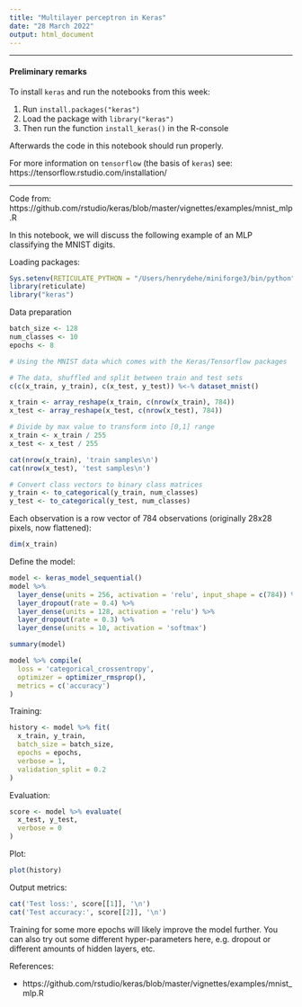 ```yaml
---
title: "Multilayer perceptron in Keras"
date: "28 March 2022"
output: html_document
---
```


--------------------------------------------------------------------------------

#### Preliminary remarks

To install `keras` and run the notebooks from this week:

1. Run `install.packages("keras")`
2. Load the package with `library("keras")`
3. Then run the function `install_keras()` in the R-console

Afterwards the code in this notebook should run properly.

For more information on `tensorflow` (the basis of `keras`) see: https://tensorflow.rstudio.com/installation/

--------------------------------------------------------------------------------

Code from: https://github.com/rstudio/keras/blob/master/vignettes/examples/mnist_mlp.R

In this notebook, we will discuss the following example of an MLP classifying the MNIST digits.

Loading packages:

```r
Sys.setenv(RETICULATE_PYTHON = "/Users/henrydehe/miniforge3/bin/python")
library(reticulate)
library("keras")
```

Data preparation

```r
batch_size <- 128
num_classes <- 10
epochs <- 8

# Using the MNIST data which comes with the Keras/Tensorflow packages

# The data, shuffled and split between train and test sets
c(c(x_train, y_train), c(x_test, y_test)) %<-% dataset_mnist()

x_train <- array_reshape(x_train, c(nrow(x_train), 784))
x_test <- array_reshape(x_test, c(nrow(x_test), 784))

# Divide by max value to transform into [0,1] range
x_train <- x_train / 255
x_test <- x_test / 255

cat(nrow(x_train), 'train samples\n')
cat(nrow(x_test), 'test samples\n')

# Convert class vectors to binary class matrices
y_train <- to_categorical(y_train, num_classes)
y_test <- to_categorical(y_test, num_classes)

```

Each observation is a row vector of 784 observations (originally 28x28 pixels, now flattened):

```r
dim(x_train)
```

Define the model:

```r
model <- keras_model_sequential()
model %>% 
  layer_dense(units = 256, activation = 'relu', input_shape = c(784)) %>% 
  layer_dropout(rate = 0.4) %>% 
  layer_dense(units = 128, activation = 'relu') %>%
  layer_dropout(rate = 0.3) %>%
  layer_dense(units = 10, activation = 'softmax')

summary(model)

model %>% compile(
  loss = 'categorical_crossentropy',
  optimizer = optimizer_rmsprop(),
  metrics = c('accuracy')
)
```

Training:

```r
history <- model %>% fit(
  x_train, y_train,
  batch_size = batch_size,
  epochs = epochs,
  verbose = 1,
  validation_split = 0.2
)
```

Evaluation:

```r
score <- model %>% evaluate(
  x_test, y_test,
  verbose = 0
)
```

Plot:

```r
plot(history)
```

Output metrics:

```r
cat('Test loss:', score[[1]], '\n')
cat('Test accuracy:', score[[2]], '\n')
```

Training for some more epochs will likely improve the model further. You can also try out some different hyper-parameters here, e.g. dropout or different amounts of hidden layers, etc.


References:

  - https://github.com/rstudio/keras/blob/master/vignettes/examples/mnist_mlp.R